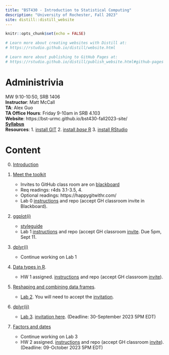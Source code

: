 ```yaml
---
title: "BST430 - Introduction to Statistical Computing"
description: "University of Rochester, Fall 2023"
site: distill::distill_website
---
```


```r
knitr::opts_chunk$set(echo = FALSE)

# Learn more about creating websites with Distill at:
# https://rstudio.github.io/distill/website.html

# Learn more about publishing to GitHub Pages at:
# https://rstudio.github.io/distill/publish_website.html#github-pages

```

# Administrivia

MW 9:10-10:50, SRB 1406
<br>
**Instructor**: Matt McCall
<br>
**TA**: Alex Guo
<br>
**TA Office Hours**: Friday 9-10am in SRB 4.103
<br>
**Website**: https://bst-urmc.github.io/bst430-fall2023-site/
<br>
[**Syllabus**](static/bst430syllabus.pdf)
<br>
**Resources**:
    1. [install GIT](https://happygitwithr.com/install-git.html)
    2. [install *base* R](https://cran.r-project.org/)
    3. [install RStudio](https://www.rstudio.com/products/rstudio/download/#download)

# Content

0. [Introduction](lecture/l00-intro.html)
1. [Meet the toolkit](lecture/l01-meet-toolkit.html)
    * Invites to GitHub class room are on [blackboard](https://learn.rochester.edu)
    * Req readings: r4ds 3.1-3.5, 4. 
    * Optional readings: https://happygitwithr.com/
    * Lab 0 [instructions](hw_lab_instruction/lab00-demonstration/lab00-hello-class.html) and repo (accept GH classroom invite in Blackboard).

2. [ggplot(i)](lecture/l02-ggplot2-i.html)
    * [styleguide](lecture/l06-style.html)
    * Lab 1 [instructions](hw_lab_instruction/lab01-hello-r/lab01-hello-r.html) and repo (accept GH classroom [invite](https://classroom.github.com/a/9t7d6m5g). Due 5pm, Sept 11.
<!--     * Lab 1 [solutions](hw_lab_instruction/lab01-hello-r/lab01-hello-r.html) --> 
3.  [dplyr(i)](lecture/l03-transform-dplyr-i.html)
     * Continue working on Lab 1 

4.  [Data types in R](lecture/l04-data-types.html).
     * HW 1 assigned.  [instructions](hw_lab_instruction/hw-01-airbnb/hw-01-airbnb.html) and repo (accept GH classroom [invite](https://classroom.github.com/a/wfotYeNa)).
     
     <!-- * HW 1 [solutions](hw_lab_instruction/hw-01-airbnb/hw-01.html) -->

5.  [Reshaping and combining data frames](lecture/l05a-reshape-merge.html).
    *  [Lab 2](hw_lab_instruction/lab02-merge-conflict/lab02-merge-conflict.html). You will need to accept the [invitation](https://classroom.github.com/a/R_14OWgR).
    
<!--      * Lab 2 [solutions](hw_lab_instruction/lab02-merge-conflict/lab-02.html) --> 

6. [dplyr(ii)](lecture/l05b-advanced-dplyr.html)
    *  [Lab 3](hw_lab_instruction/lab03-laquinta-uno/lab03-laquinta-uno.html). [invitation here](https://classroom.github.com/a/CH-fJmTT). (Deadline: 30-September 2023 5PM EDT)
  
    <!-- * Lab 3 [solutions](hw_lab_instruction/lab03-laquinta-uno/lab-03.html) -->

7. [Factors and dates](lecture/l07-factors-dates.html)
    *  Continue working on Lab 3 
    *  HW 2 assigned.  [instructions](hw_lab_instruction/hw02-accidents/hw02-accidents.html) and repo (accept GH classroom [invite](https://classroom.github.com/a/w5VoBhPu)). (Deadline: 09-October 2023 5PM EDT)

<!--     * HW 2 [solutions](hw_lab_instruction/hw02-accidents/hw02.html) --> 

<!-- 8.  Effective data visualization [(i)](lecture/03a2-tips-for-effective-dataviz.pdf) [(ii)](lecture/03b-tips-for-effective-dataviz.pdf) [video](https://youtu.be/ZrifrBvFWgg) -->
<!--     * Turn in lab 3 by tomorrow. --> 
<!-- 9. [Data from files](lecture/l09-data-from-files.html) -->
<!-- *   Repository for lecture 9 [here](https://classroom.github.com/a/vAS3mGej) will not be graded, but gets you everything you need at once. --> 
<!--     *  [Lab 4](hw_lab_instruction/lab04-laquinta-dos/lab04-laquinta-dos.html).  New groups! At least one new teammate for each person. --> 
<!--      [Invitation here](https://classroom.github.com/a/566Cy7tL).  --> 
<!--     * Lab 4 [solutions](hw_lab_instruction/lab04-laquinta-dos/lab04.html) --> 
<!-- 10. Finish visualization slides -->
<!--  * Finish lab 4. --> 
<!-- 11. [Text processing](lecture/l10-text.html) -->
<!--     * HW 3 assigned.  [instructions](hw_lab_instruction/hw03-fatal-geography/hw03-fatal-geography.html) and repo (accept GH classroom [invite](https://classroom.github.com/a/6sqI7bjg)). --> 
<!--     * HW 3 [solutions](hw_lab_instruction/hw03-fatal-geography/hw03.html) --> 
<!-- 12. [Text analysis](lecture/l10-text-ii.html) -->
<!--     *  [Lab 5](hw_lab_instruction/lab05-sadplots/lab05-sadplots.html).  Pair up; take turns and then you won't have so many GitHub problems. [Invitation here](https://classroom.github.com/a/sFi-IjD6).  --> 
<!--      * Lab 5 [solutions](hw_lab_instruction/lab05-sadplots/lab05.html) --> 
<!--     *  Reading: [r4ds chapter 14](https://r4ds.had.co.nz/strings.html) -->
<!-- 13. [Matrices, indexing, linear algebra](lecture/l11-linear-algebra-indexing.html) -->
<!--      * Finish Lab 5 --> 
<!-- 15. [Functions i](lecture/l12-functions-i.html).  -->
<!-- 16. [Functions ii and iteration](lecture/l13-functions-ii.html). -->
<!--        [Lab 6](hw_lab_instruction/lab06-covid-times/lab06-covid-times.html) assigned, any groups as you like. [Invitation here](https://classroom.github.com/a/6GAvWurq). Due 5pm, Nov 16. --> 
<!--      * Lab 6 [solutions](hw_lab_instruction/lab06-covid-times/lab06.html) --> 
<!-- 17.  [Knitr tricks and debugging](lecture/l14-debugging.html).  -->
<!--  *  HW 4 assigned (revised to shorten it!!).  [instructions](hw_lab_instruction/hw05-modeling-gss/hw-04-modeling-gss.html) and repo (accept GH classroom [invite](https://classroom.github.com/a/rNXgxZex)).   --> 
<!--      * HW 4 [solutions](hw_lab_instruction/hw05-modeling-gss/hw-04.html) --> 
<!--  * Work on Lab 6 --> 
<!-- 18.  [Linear models](lecture/l15-linear-models.html) -->
<!--  * Work on Lab 6 --> 
<!-- 19. Final Exam.  -->
<!--  * Remember I will be looking at the `.md` for results and the `.Rmd` for your code. [instructions](hw_lab_instruction/final-modeling.html) and repo (accept GH classroom [invite](https://classroom.github.com/a/eebbYmkV)).  Due 5pm EDT, Nov 10. --> 
<!-- 20.   [Multivariate linear models and Prediction](lecture/l16-crossv-lm.html)  -->

<!-- 20.  [Multivariate linear models](lecture/l16-multivariate-lm.html) -->
<!-- 21.  [Prediction and logistic regression](lecture/l17-prediction-logistic.html) -->
